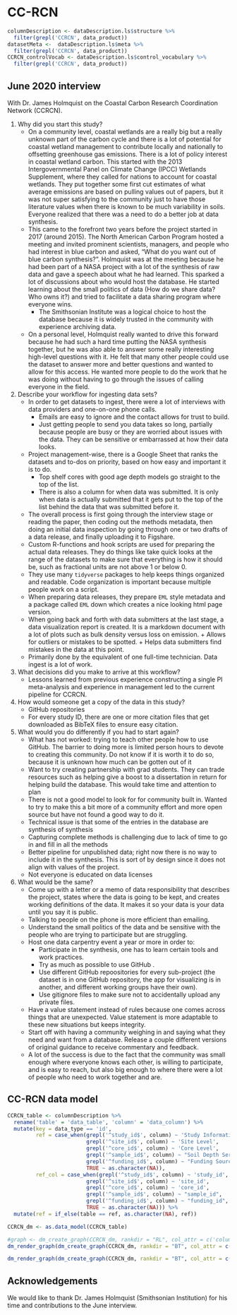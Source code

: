 
# CC-RCN

```r

columnDescription <- dataDescription.ls$structure %>%
  filter(grepl('CCRCN', data_product))
datasetMeta <-  dataDescription.ls$meta %>%
  filter(grepl('CCRCN', data_product))
CCRCN_controlVocab <- dataDescription.ls$control_vocabulary %>%
  filter(grepl('CCRCN', data_product))

```

## June 2020 interview

With Dr. James Holmquist on the Coastal Carbon Research Coordination Network (CCRCN).

1) Why did you start this study?
    - On a community level, coastal wetlands are a really big but a really unknown part of the carbon cycle and there is a lot of potential for coastal wetland management to contribute locally and nationally to offsetting greenhouse gas emissions. There is a lot of policy interest in coastal wetland carbon. This started with the 2013 Intergovernmental Panel on Climate Change (IPCC) Wetlands Supplement, where they called for nations to account for coastal wetlands. They put together some first cut estimates of what average emissions are based on pulling values out of papers, but it was not super satisfying to the community just to have those literature values when there is known to be much variability in soils. Everyone realized that there was a need to do a better job at data synthesis.
    - This came to the forefront two years before the project started in 2017 (around 2015). The North American Carbon Program hosted a meeting and invited prominent scientists, managers, and people who had interest in blue carbon and asked, “What do you want out of blue carbon synthesis?”. Holmquist was at the meeting because he had been part of a NASA project with a lot of the synthesis of raw data and gave a speech about what he had learned. This sparked a lot of discussions about who would host the database. He started learning about the small politics of data (How do we share data? Who owns it?) and tried to facilitate a data sharing program where everyone wins.
        + The Smithsonian Institute was a logical choice to host the database because it is widely trusted in the community with experience archiving data.
    - On a personal level, Holmquist really wanted to drive this forward because he had such a hard time putting the NASA synthesis together, but he was also able to answer some really interesting high-level questions with it. He felt that many other people could use the dataset to answer more and better questions and wanted to allow for this access. He wanted more people to do the work that he was doing without having to go through the issues of calling everyone in the field.
2) Describe your workflow for ingesting data sets?
    - In order to get datasets to ingest, there were a lot of interviews with data providers and one-on-one phone calls.
        + Emails are easy to ignore and the contact allows for trust to build.
        + Just getting people to send you data takes so long, partially because people are busy or they are worried about issues with the data. They can be sensitive or embarrassed at how their data looks.
    - Project management-wise, there is a Google Sheet that ranks the datasets and to-dos on priority, based on how easy and important it is to do.
        + Top shelf cores with good age depth models go straight to the top of the list.
        + There is also a column for when data was submitted. It is only when data is actually submitted that it gets put to the top of the list behind the data that was submitted before it.
    - The overall process is first going through the interview stage or reading the paper, then coding out the methods metadata, then doing an initial data inspection by going through one or two drafts of a data release, and finally uploading it to Figshare.
    - Custom R-functions and hook scripts are used for preparing the actual data releases. They do things like take quick looks at the range of the datasets to make sure that everything is how it should be, such as fractional units are not above 1 or below 0.
    - They use many `tidyverse` packages to help keeps things organized and readable. Code organization is important because multiple people work on a script.
    - When preparing data releases, they prepare `EML` style metadata and a package called `EML` down which creates a nice looking html page version.
    - When going back and forth with data submitters at the last stage, a data visualization report is created. It is a markdown document with a lot of plots such as bulk density versus loss on emission.
          + Allows for outliers or mistakes to be spotted.
          + Helps data submitters find mistakes in the data at this point.
   - Primarily done by the equivalent of one full-time technician. Data ingest is a lot of work.
3) What decisions did you make to arrive at this workflow?
    - Lessons learned from previous experience constructing a single PI meta-analysis and experience in management led to the current pipeline for CCRCN.
4) How would someone get a copy of the data in this study?
    - GitHub repositories
    - For every study ID, there are one or more citation files that get downloaded as BibTeX files to ensure easy citation.
5) What would you do differently if you had to start again?
    + What has not worked: trying to teach other people how to use GitHub. The barrier to doing more is limited person hours to devote to creating this community. Do not know if it is worth it to do so, because it is unknown how much can be gotten out of it
    + Want to try creating partnership with grad students. They can trade resources such as helping give a boost to a dissertation in return for helping build the database. This would take time and attention to plan
    + There is not a good model to look for for community built in. Wanted to try to make this a bit more of a community effort and more open source but have not found a good way to do it.
    + Technical issue is that some of the entries in the database are synthesis of synthesis
    + Capturing complete methods is challenging due to lack of time to go in and fill in all the methods
    + Better pipeline for unpublished data; right now there is no way to include it in the synthesis. This is sort of by design since it does not align with values of the project.
    + Not everyone is educated on data licenses
6) What would be the same?
    - Come up with a letter or a memo of data responsibility that describes the project, states where the data is going to be kept, and creates working definitions of the data. It makes it so your data is your data until you say it is public. 
    - Talking to people on the phone is more efficient than emailing. 
    - Understand the small politics of the data and be sensitive with the people who are trying to participate but are struggling.
    - Host one data carpentry event a year or more in order to:
        + Participate in the synthesis, one has to learn certain tools and work practices.
        + Try as much as possible to use GitHub .
        + Use different GitHub repoositories for every sub-project (the dataset is in one GitHub repository, the app for visualizing is in another, and different working groups have their own).
        + Use gitignore files to make sure not to accidentally upload any private files.
    - Have a value statement instead of rules because one comes across things that are unexpected. Value statement is more adaptable to these new situations but keeps integrity.
    - Start off with having a community weighing in and saying what they need and want from a database. Release a couple different versions of original guidance to receive commentary and feedback.
    - A lot of the success is due to the fact that the community was small enough where everyone knows each other, is willing to participate, and is easy to reach, but also big enough to where there were a lot of people who need to work together and are.

## CC-RCN data model

```r

CCRCN_table <- columnDescription %>%
  rename('table' = 'data_table', 'column' = 'data_column') %>%
  mutate(key = data_type == 'id',
         ref = case_when(grepl('^study_id$', column) ~ 'Study Information',
                         grepl('^site_id$', column) ~ 'Site Level',
                         grepl('^core_id$', column) ~ 'Core Level',
                         grepl('^sample_id$', column) ~ "Soil Depth Series",
                         grepl('^funding_id$', column) ~ "Funding Sources",
                         TRUE ~ as.character(NA)),
         ref_col = case_when(grepl('^study_id$', column) ~ 'study_id',
                         grepl('^site_id$', column) ~ 'site_id',
                         grepl('^core_id$', column) ~ 'core_id',
                         grepl('^sample_id$', column) ~ "sample_id",
                         grepl('^funding_id$', column) ~ "funding_id",
                         TRUE ~ as.character(NA))) %>%
  mutate(ref = if_else(table == ref, as.character(NA), ref))

CCRCN_dm <- as.data_model(CCRCN_table)

#graph <- dm_create_graph(CCRCN_dm, rankdir = "RL", col_attr = c('column'), view_type = 'keys_only')
dm_render_graph(dm_create_graph(CCRCN_dm, rankdir = "BT", col_attr = c('column'), view_type = 'keys_only', graph_name='CC-RCN data model'))

dm_render_graph(dm_create_graph(CCRCN_dm, rankdir = "BT", col_attr = c('column'), view_type = 'all', graph_name='CC-RCN data model'))
```

## Acknowledgements


We would like to thank Dr. James Holmquist (Smithsonian Institution) for his time and contributions to the June interview.
